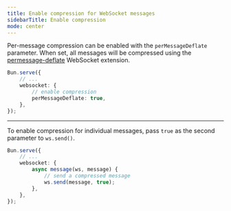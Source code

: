 ```yaml
---
title: Enable compression for WebSocket messages
sidebarTitle: Enable compression
mode: center
---
```


Per-message compression can be enabled with the `perMessageDeflate` parameter. When set, all messages will be compressed using the [permessage-deflate](https://tools.ietf.org/html/rfc7692) WebSocket extension.

```ts server.ts icon="/icons/typescript.svg"
Bun.serve({
	// ...
	websocket: {
		// enable compression
		perMessageDeflate: true,
	},
});
```

---

To enable compression for individual messages, pass `true` as the second parameter to `ws.send()`.

```ts server.ts icon="/icons/typescript.svg"
Bun.serve({
	// ...
	websocket: {
		async message(ws, message) {
			// send a compressed message
			ws.send(message, true);
		},
	},
});
```
